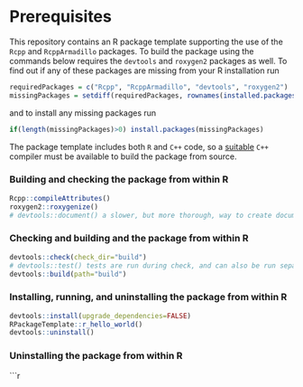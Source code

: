 # Prerequisites

This repository contains an R package template supporting the use of the
`Rcpp` and `RcppArmadillo` packages. To build the package using the commands
below requires the `devtools` and `roxygen2` packages as well. To find
out if any of these packages are missing from your R installation run

```r
requiredPackages = c("Rcpp", "RcppArmadillo", "devtools", "roxygen2")
missingPackages = setdiff(requiredPackages, rownames(installed.packages()))
```

and to install any missing packages run 

```r
if(length(missingPackages)>0) install.packages(missingPackages)
```

 The package template includes both `R` and
`C++` code, so a
[suitable](https://cran.r-project.org/doc/manuals/r-release/R-admin.html) `C++`
compiler must be available to build the package from source.


### Building and checking the package from within R
```r
Rcpp::compileAttributes()
roxygen2::roxygenize()
# devtools::document() a slower, but more thorough, way to create documentation.
```

### Checking and building and the package from within R
```r
devtools::check(check_dir="build")
# devtools::test() tests are run during check, and can also be run separately.
devtools::build(path="build")
```

### Installing, running, and uninstalling the package from within R
```r
devtools::install(upgrade_dependencies=FALSE)
RPackageTemplate::r_hello_world()
devtools::uninstall()
```

### Uninstalling the package from within R
```r